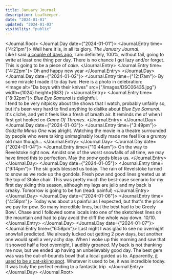 ```yaml
---
title: January Journal
description: Loafkeeper.
date: "2024-01-01"
updated: "2024-01-03"
visibility: "public"
---
```


<Journal.Root>
    <Journal.Day date={"2024-01-01"}>
        <Journal.Entry time={"4:21pm"}>
            Well here it is, in all its glory. *The January Journal*.  
            Like I said [a couple of days ago](/writing/procrastination), I am definitely, 100%, without fail, going to write at least one thing per day. There is no chance I get lazy and/or forget. This is going to be a piece of <Nook popup="🍰">*cake*</Nook>.
        </Journal.Entry>
        <Journal.Entry time={"4:22pm"}>
            Oh and happy new year
        </Journal.Entry>
    </Journal.Day>
    <Journal.Day date={"2024-01-02"}>
        <Journal.Entry time={"12:17am"}>
            By some miracle I made it to day two. Here is a photo in celebration:  
            <Image
                alt="Da boys with their knives"
                src={"/images/DSC06435.jpg"}
                width={1024}
                height={683}
            />
        </Journal.Entry>
        <Journal.Entry time={"8:32pm"}>
            *Blue Eye Samurai* is delightful.  
            I tend to be very nitpicky about the shows that I watch, probably unfairly so, but it's been very hard to find anything to dislike about *Blue Eye Samurai*. It's cliché, and yet it feels like a fresh of breath air. It reminds me of when I first got hooked on *Game Of Thrones*.
        </Journal.Entry>
    </Journal.Day>
    <Journal.Day date={"2024-01-03"}>
        <Journal.Entry time={"3:49pm"}>
            *Godzilla Minus One* was alright. Watching the movie in a theatre surrounded by people who were talking unimaginably loudly made me feel like a grumpy old man though...
        </Journal.Entry>
    </Journal.Day>
    <Journal.Day date={"2024-01-04"}>
        <Journal.Entry time={"10:44am"}>
            On the way to Revelstoke right now. Amidst one of the worst snowfalls of all time, we may have timed this to perfection. May the <Nook popup="☃️">*snow*</Nook> gods bless us.
        </Journal.Entry>
    </Journal.Day>
    <Journal.Day date={"2024-01-05"}>
        <Journal.Entry time={"9:14pm"}>
            The ski gods blessed us today. The rain of Revelstoke turned to snow as we rode up the gondola. Fresh pow and good lines greeted us at the top of Stoke chair. This was pretty much the best-case scenario for my first day skiing this season, although my legs are jello and my back is creaky. Tomorrow is going to be fun (read: painful)
        </Journal.Entry>
    </Journal.Day>
    <Journal.Day date={"2024-01-06"}>
        <Journal.Entry time={"4:58pm"}>
            Today was about as painful as I expected, but that's the price we pay for pow. So many incredible lines, but the best had to be Greely Bowl. Chase and I followed some locals into one of the sketchiest lines on the mountain and had to play avoid the cliff the whole way down. 10/10.
        </Journal.Entry>
    </Journal.Day>
    <Journal.Day date={"2024-01-07"}>
        <Journal.Entry time={"6:58pm"}>
            Last night I was glad to see no overnight snowfall predicted. We already lucked out getting 2 pow days, but another one would spell a very achy day. 
            When I woke up this morning and saw that it snowed half a foot overnight, I audibly groaned. My back is not thanking me now, but we ended up having an unbelievably good day. The best gem was was the out-of-bounds bowl that a local guided us to. Apparently, [it used to be a cat-skiing spot](https://www.elevationoutdoors.com/snowsports/weekend-trip-sweet-sidecountry-revelstoke-kicking-horse/). Whatever it used to be, it was incredible today. It was truly the perfect ending to a fantastic trip. 
        </Journal.Entry>
    </Journal.Day>
</Journal.Root>